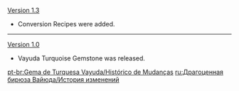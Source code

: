 {{Change History/Header}}
[[Version 1.3]]
*Conversion Recipes were added.
----
[[Version 1.0]]
*Vayuda Turquoise Gemstone was released.
<noinclude>


[[pt-br:Gema de Turquesa Vayuda/Histórico de Mudanças]]
[[ru:Драгоценная бирюза Вайюда/История изменений]]
</noinclude>